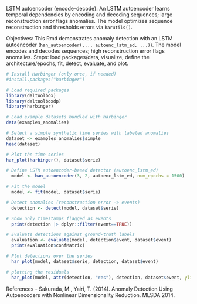 LSTM autoencoder (encode-decode): An LSTM autoencoder learns temporal dependencies by encoding and decoding sequences; large reconstruction error flags anomalies. The model optimizes sequence reconstruction and thresholds errors via `harutils()`.

Objectives: 
This Rmd demonstrates anomaly detection with an LSTM autoencoder (`han_autoencoder(..., autoenc_lstm_ed, ...)`). The model encodes and decodes sequences; high reconstruction error flags anomalies. Steps: load packages/data, visualize, define the architecture/epochs, fit, detect, evaluate, and plot.

```r
# Install Harbinger (only once, if needed)
#install.packages("harbinger")
```

```r
# Load required packages
library(daltoolbox)
library(daltoolboxdp)
library(harbinger) 
```

```r
# Load example datasets bundled with harbinger
data(examples_anomalies)
```

```r
# Select a simple synthetic time series with labeled anomalies
dataset <- examples_anomalies$simple
head(dataset)
```

```r
# Plot the time series
har_plot(harbinger(), dataset$serie)
```

```r
# Define LSTM autoencoder-based detector (autoenc_lstm_ed)
  model <- han_autoencoder(3, 2, autoenc_lstm_ed, num_epochs = 1500)
```

```r
# Fit the model
  model <- fit(model, dataset$serie)
```

```r
# Detect anomalies (reconstruction error -> events)
  detection <- detect(model, dataset$serie)
```

```r
# Show only timestamps flagged as events
  print(detection |> dplyr::filter(event==TRUE))
```

```r
# Evaluate detections against ground-truth labels
  evaluation <- evaluate(model, detection$event, dataset$event)
  print(evaluation$confMatrix)
```

```r
# Plot detections over the series
  har_plot(model, dataset$serie, detection, dataset$event)
```
```r
# plotting the residuals
  har_plot(model, attr(detection, "res"), detection, dataset$event, yline = attr(detection, "threshold"))
```


References 
- Sakurada, M., Yairi, T. (2014). Anomaly Detection Using Autoencoders with Nonlinear Dimensionality Reduction. MLSDA 2014.
